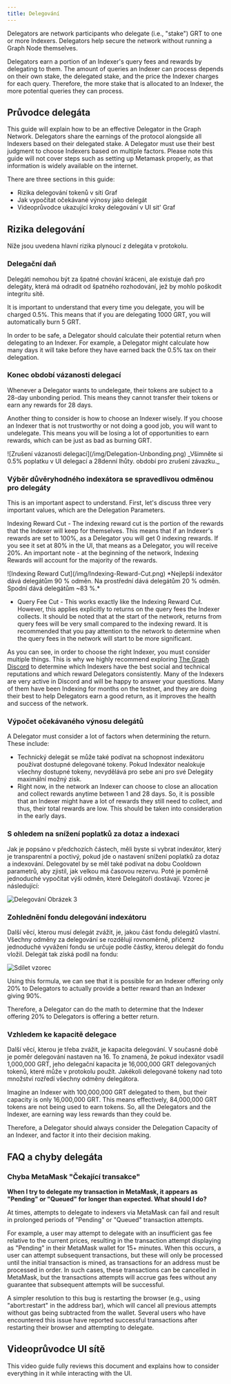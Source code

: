 ```yaml
---
title: Delegování
---
```


Delegators are network participants who delegate (i.e., "stake") GRT to one or more Indexers. Delegators help secure the network without running a Graph Node themselves.

Delegators earn a portion of an Indexer's query fees and rewards by delegating to them. The amount of queries an Indexer can process depends on their own stake, the delegated stake, and the price the Indexer charges for each query. Therefore, the more stake that is allocated to an Indexer, the more potential queries they can process.

## Průvodce delegáta

This guide will explain how to be an effective Delegator in the Graph Network. Delegators share the earnings of the protocol alongside all Indexers based on their delegated stake. A Delegator must use their best judgment to choose Indexers based on multiple factors. Please note this guide will not cover steps such as setting up Metamask properly, as that information is widely available on the internet.

There are three sections in this guide:

- Rizika delegování tokenů v síti Graf
- Jak vypočítat očekávané výnosy jako delegát
- Videoprůvodce ukazující kroky delegování v UI sit' Graf

## Rizika delegování

Níže jsou uvedena hlavní rizika plynoucí z delegáta v protokolu.

### Delegační daň

Delegáti nemohou být za špatné chování kráceni, ale existuje daň pro delegáty, která má odradit od špatného rozhodování, jež by mohlo poškodit integritu sítě.

It is important to understand that every time you delegate, you will be charged 0.5%. This means that if you are delegating 1000 GRT, you will automatically burn 5 GRT.

In order to be safe, a Delegator should calculate their potential return when delegating to an Indexer. For example, a Delegator might calculate how many days it will take before they have earned back the 0.5% tax on their delegation.

### Konec období vázanosti delegací

Whenever a Delegator wants to undelegate, their tokens are subject to a 28-day unbonding period. This means they cannot transfer their tokens or earn any rewards for 28 days.

Another thing to consider is how to choose an Indexer wisely. If you choose an Indexer that is not trustworthy or not doing a good job, you will want to undelegate. This means you will be losing a lot of opportunities to earn rewards, which can be just as bad as burning GRT.

<div sx={{ mx: 'auto', maxWidth: '400px' }}>
  ![Zrušení vázanosti delegací](/img/Delegation-Unbonding.png) _Všimněte si 0.5% poplatku v UI delegací a 28denní lhůty.
  období pro zrušení závazku._
</div>

### Výběr důvěryhodného indexátora se spravedlivou odměnou pro delegáty

This is an important aspect to understand. First, let's discuss three very important values, which are the Delegation Parameters.

Indexing Reward Cut - The indexing reward cut is the portion of the rewards that the Indexer will keep for themselves. This means that if an Indexer's rewards are set to 100%, as a Delegator you will get 0 indexing rewards. If you see it set at 80% in the UI, that means as a Delegator, you will receive 20%. An important note - at the beginning of the network, Indexing Rewards will account for the majority of the rewards.

<div sx={{ mx: 'auto', maxWidth: '700px' }}>
  ![Indexing Reward Cut](/img/Indexing-Reward-Cut.png) *Nejlepší indexátor dává delegátům 90 % odměn. Na
  prostřední dává delegátům 20 % odměn. Spodní dává delegátům ~83 %.*
</div>

- Query Fee Cut - This works exactly like the Indexing Reward Cut. However, this applies explicitly to returns on the query fees the Indexer collects. It should be noted that at the start of the network, returns from query fees will be very small compared to the indexing reward. It is recommended that you pay attention to the network to determine when the query fees in the network will start to be more significant.

As you can see, in order to choose the right Indexer, you must consider multiple things. This is why we highly recommend exploring [The Graph Discord](https://discord.gg/graphprotocol) to determine which Indexers have the best social and technical reputations and which reward Delegators consistently. Many of the Indexers are very active in Discord and will be happy to answer your questions. Many of them have been Indexing for months on the testnet, and they are doing their best to help Delegators earn a good return, as it improves the health and success of the network.

### Výpočet očekávaného výnosu delegátů

A Delegator must consider a lot of factors when determining the return. These include:

- Technický delegát se může také podívat na schopnost indexátoru používat dostupné delegované tokeny. Pokud Indexátor nealokuje všechny dostupné tokeny, nevydělává pro sebe ani pro své Delegáty maximální možný zisk.
- Right now, in the network an Indexer can choose to close an allocation and collect rewards anytime between 1 and 28 days. So, it is possible that an Indexer might have a lot of rewards they still need to collect, and thus, their total rewards are low. This should be taken into consideration in the early days.

### S ohledem na snížení poplatků za dotaz a indexaci

Jak je popsáno v předchozích částech, měli byste si vybrat indexátor, který je transparentní a poctivý, pokud jde o nastavení snížení poplatků za dotaz a indexování. Delegovatel by se měl také podívat na dobu Cooldown parametrů, aby zjistil, jak velkou má časovou rezervu. Poté je poměrně jednoduché vypočítat výši odměn, které Delegátoři dostávají. Vzorec je následující:

![Delegování Obrázek 3](/img/Delegation-Reward-Formula.png)

### Zohlednění fondu delegování indexátoru

Další věcí, kterou musí delegát zvážit, je, jakou část fondu delegátů vlastní. Všechny odměny za delegování se rozdělují rovnoměrně, přičemž jednoduché vyvážení fondu se určuje podle částky, kterou delegát do fondu vložil. Delegát tak získá podíl na fondu:

![Sdílet vzorec](/img/Share-Forumla.png)

Using this formula, we can see that it is possible for an Indexer offering only 20% to Delegators to actually provide a better reward than an Indexer giving 90%.

Therefore, a Delegator can do the math to determine that the Indexer offering 20% to Delegators is offering a better return.

### Vzhledem ke kapacitě delegace

Další věcí, kterou je třeba zvážit, je kapacita delegování. V současné době je poměr delegování nastaven na 16. To znamená, že pokud indexátor vsadil 1,000,000 GRT, jeho delegační kapacita je 16,000,000 GRT delegovaných tokenů, které může v protokolu použít. Jakékoli delegované tokeny nad toto množství rozředí všechny odměny delegátora.

Imagine an Indexer with 100,000,000 GRT delegated to them, but their capacity is only 16,000,000 GRT. This means effectively, 84,000,000 GRT tokens are not being used to earn tokens. So, all the Delegators and the Indexer, are earning way less rewards than they could be.

Therefore, a Delegator should always consider the Delegation Capacity of an Indexer, and factor it into their decision making.

## FAQ a chyby delegáta

### Chyba MetaMask "Čekající transakce"

**When I try to delegate my transaction in MetaMask, it appears as "Pending" or "Queued" for longer than expected. What should I do?**

At times, attempts to delegate to indexers via MetaMask can fail and result in prolonged periods of "Pending" or "Queued" transaction attempts.

For example, a user may attempt to delegate with an insufficient gas fee relative to the current prices, resulting in the transaction attempt displaying as "Pending" in their MetaMask wallet for 15+ minutes. When this occurs, a user can attempt subsequent transactions, but these will only be processed until the initial transaction is mined, as transactions for an address must be processed in order. In such cases, these transactions can be cancelled in MetaMask, but the transactions attempts will accrue gas fees without any guarantee that subsequent attempts will be successful.

A simpler resolution to this bug is restarting the browser (e.g., using "abort:restart" in the address bar), which will cancel all previous attempts without gas being subtracted from the wallet. Several users who have encountered this issue have reported successful transactions after restarting their browser and attempting to delegate.

## Videoprůvodce UI sítě

This video guide fully reviews this document and explains how to consider everything in it while interacting with the UI.

<VideoEmbed youtube="2G7S2gdURdc" />
